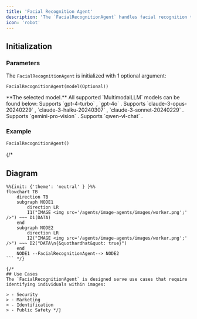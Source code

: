 ```yaml
---
title: 'Facial Recognition Agent'
description: 'The `FacialRecognitionAgent` handles facial recognition tasks on images.'
icon: 'robot'
---
```


## Initialization
### Parameters

The `FacialRecognitionAgent` is initialized with 1 optional argument: 

```
FacialRecognitionAgent(model(Optional))
```

<ResponseField name="model" type="MultimodalLLM" required>
  **The selected model.** All supported `MultimodalLLM` models can be found below: 
  <Expandable title="Supported MultimodalLLMs">
    <ResponseField name="GPT4Vision()" type="MultimodalLLM (Default)">
      Supports `gpt-4-turbo` , `gpt-4o` .
    </ResponseField>
    <ResponseField name="Claude()" type="MultimodalLLM">
      Supports `claude-3-opus-20240229` , `claude-3-haiku-20240307` , `claude-3-sonnet-20240229` .
    </ResponseField>
    <ResponseField name="Gemini()" type="MultimodalLLM">
      Supports `gemini-pro-vision` .
    </ResponseField>
    <ResponseField name="QwenVL()" type="MultimodalLLM">
      Supports `qwen-vl-chat` .
    </ResponseField>

  </Expandable>
</ResponseField>


### Example
```python example.py
FacialRecognitionAgent()
```
{/* 
## Diagram

```mermaid
%%{init: {'theme': 'neutral' } }%%
flowchart TB
    direction TB
    subgraph NODE1
        direction LR
        I1("IMAGE <img src='/agents/image-agents/images/worker.png';' />") ~~~ D1(DATA)
    end
    subgraph NODE2
        direction LR
        I2("IMAGE <img src='/agents/image-agents/images/worker.png';' />") ~~~ D2("DATA\n{&quothardhat&quot: true}")
    end
    NODE1 --FacialRecognitionAgent--> NODE2
``` */}

{/* 
## Use Cases
The `FacialRecognitionAgent` is designed serve use cases that require identifying individuals within images:

> - Security
> - Marketing
> - Identification
> - Public Safety */}